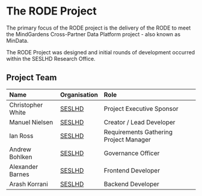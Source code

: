 # The RODE Project

The primary focus of the RODE project is the delivery of the RODE to meet the MindGardens Cross-Partner Data Platform project - also known as MinData.

The RODE Project was designed and initial rounds of development occurred within the SESLHD Research Office.

## Project Team

| Name              | Organisation                                    | Role                                   |
| :---------------- | :---------------------------------------------- | :------------------------------------- |
| Christopher White | [SESLHD](https://www.seslhd.health.nsw.gov.au/) | Project Executive Sponsor              |
| Manuel Nielsen    | [SESLHD](https://www.seslhd.health.nsw.gov.au/) | Creator / Lead Developer               |
| Ian Ross          | [SESLHD](https://www.seslhd.health.nsw.gov.au/) | Requirements Gathering Project Manager |
| Andrew Bohlken    | [SESLHD](https://www.seslhd.health.nsw.gov.au/) | Governance Officer                     |
| Alexander Barnes  | [SESLHD](https://www.seslhd.health.nsw.gov.au/) | Frontend Developer                     |
| Arash Korrani     | [SESLHD](https://www.seslhd.health.nsw.gov.au/) | Backend Developer                      |
